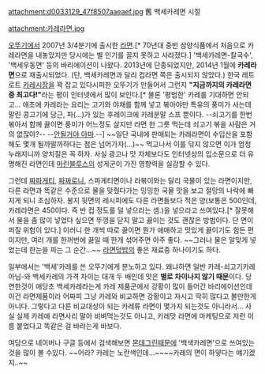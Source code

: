 attachment:d0033129_47f8507aaeaef.jpg
舊 백세카레면 시절

attachment:카레라면.jpg

[[오뚜기]]에서 2007년 3/4분기에 출시한 [[라면]].[* 70년대 중반 삼양식품에서 처음으로 카레라면을 내놓았지만 당시에는 별 인기를 끌지 못하고 사라졌다.]  '백세카레면-칼국수', '백세우동면' 등의 바리에이션이 나왔다. 2013년에 단종되었지만, 2014년 1월에 '''카레라면'''으로 재출시되었다. (단, 백세카레면과 달리 컵라면 쪽은 출시되지 않았다.) 한국 레트로트 [[카레]]시장을 꽉 잡고 있다시피한 오뚜기가 만들어서 그런지 '''"지금까지의 카레라면 중 최고다!"'''라는 평이 인터넷에서 많이 보인다.[* 물론 '평범한' 카레를 기대하면 안되고... 애초에 카레라는 요리는 고기와 야채를 함께 넣고 볶아야만 특유의 풍미가 사는데 말린 콩고기에 당근, 파(...)가 있는 후레이크에 카레분말 스프 뿐이다. --쇠고기를 한번 볶아서 함께 끓이면 풍미가 어느정도 살지만 라면 한 그릇 먹는데 쇠고기 볶을 사람은 거의 없잖아?-- --[[안될거야 아마]].--] ~~일단 국내에 판매되는 카레라면이 수입산을 포함해도 몇개 될까말까하다는 점은 넘어가자(...)~~ 먹고나서 이를 닦지 않으면 이가 엄청 누래지니까 양치질은 꼭 하자. 사실 광고나 맛 자체보다도 인터넷상의 입소문으로 더 유명해진 라면인데 [[마린블루스]]의 성게군이 가진 영향력을 실감할 수 있다. 

그런데 [[짜파게티]], [[짜짜로니]], 스파게티면이나 라볶이와는 달리 국물이 있는 라면이지만, 다른 라면과 똑같은 수준으로 물을 맞췄다가는 밍밍한 국물 맛을 보고 절망의 나락에 빠지게 되니 조심하자. 봉지 뒷면의 레시피에도 다른 라면들보다 적은 양(보통은 500인데, 카레라면은 450이다. 즉 반 컵 정도를 덜 넣으라는 셈.)을 넣으라고 쓰여있다.[* 잘못해서 물을 좀 많이 넣었다 싶으면 뚜껑을 닫지 말고 끓이는 것도 괜찮은 방법이다. 단 면이 퍼질 위험이 있다.] 이러니 한 개씩 따로 끓이면 뭔가 애매하고 맛있게 끓이기도 힘든 편이지만, 여러 개를 한꺼번에 끓일 때 한개 섞어주면 아주 좋다. ~~그러나 물은 알맞게 넣었는데 한눈을 파는 그 순간...~~
[[라면덮밥]]의 좋은 재료중 하나이기도 하다.

일부에서는 '백세'카레를 쓴 오뚜기에게 분노하고 있다. 왜냐하면 일반 카레-쇠고기카레 아님-와 백세카레의 가격 차이는 대개 두 배인데 맛은 '''별로 차이나지 않기 때문'''이다. 당연한것이 애당초 백세카레라는게 카레 제품군에서 강황이 많이 들어간 바리에이션인데 이건 라면제품이라 어짜피 그냥 카레와 비교하면 강황이고 자시고 딱히 많다고 볼만한게 아니다. 그렇다고 다른 비교대상이 되는 카레류 라면이 몇가지 되는것도 아니라서... 사실 실제 카레에 라면사리 말아 비벼먹는것도 아니고, 카레맛 라면에 마케팅으로 저런 이름 붙었다고 똑같은 걸 바라는게 바보다. 

여담으로 네이버나 구글 등에서 검색해보면 [[몬데그린]]때문에 '백색카레면'으로 쓰여있는 것을 많이 볼 수있다.  ~~어라? 카레는 노란색인데...~~~~카레의 면이 하얗다는 얘기겠지..~~
